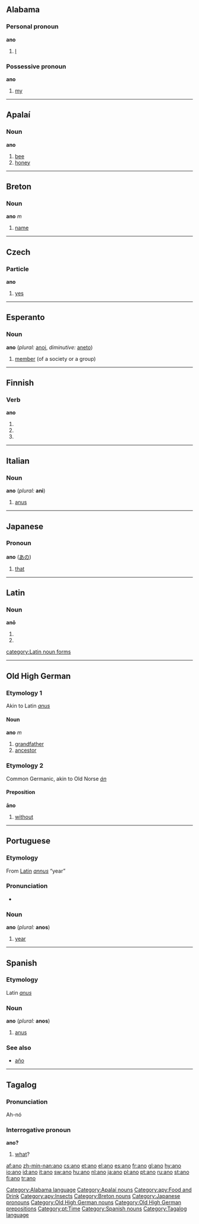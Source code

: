 {{see|año}}
==Alabama==

===Personal pronoun===
'''ano'''
# [[I]]

===Possessive pronoun===
'''ano'''
# [[my]]

[[Category:Alabama language]]

----

==Apalaí==

===Noun===
'''ano'''

# [[bee]]
# [[honey]]

[[Category:Apalaí nouns]]
[[Category:apy:Food and Drink]]
[[Category:apy:Insects]]

----

==Breton==

===Noun===
'''ano''' ''m''

# [[name]]

[[Category:Breton nouns]]

----

==Czech==

===Particle===
'''ano'''

# [[yes]]

----

==Esperanto==

===Noun===
'''ano''' (''plural:'' [[anoj]], ''diminutive:'' [[aneto]])

# [[member]] (of a society or a group)

----

==Finnish==

===Verb===
'''ano'''

# {{fi-indicative present connegative of|anoa}}
# {{fi-second person singular imperative present of|anoa}}
# {{fi-second person singular imperative connegative of|anoa}}

----

==Italian==

===Noun===
'''ano''' {{m}} (''plural:'' '''ani''')

# [[anus]]

----

==Japanese==

===Pronoun===
'''ano''' ([[あの]])

# [[that]]

[[Category:Japanese pronouns]]

----

==Latin==
===Noun===
'''anō''' {{m}}
# {{inflection of|anus#Latin|anus|dat|s}}
# {{inflection of|anus#Latin|anus|abl|s}}

[[category:Latin noun forms]]

----

==Old High German==

===Etymology 1===
Akin to Latin ''[[anus]]''

====Noun====
'''ano''' ''m''

# [[grandfather]]
# [[ancestor]]

===Etymology 2===
Common Germanic, akin to Old Norse ''[[án]]''

====Preposition====
'''āno'''

# [[without]]

[[Category:Old High German nouns]]
[[Category:Old High German prepositions]]

----

==Portuguese==

===Etymology===
From [[Latin]] ''[[annus]]'' “year”

===Pronunciation===
*{{IPA|/'ʌnu/}}

===Noun===
'''ano''' {{m}} (''plural:'' '''anos''')

# [[year]]

[[Category:pt:Time]]

----

==Spanish==

===Etymology===
Latin ''[[anus]]''

===Noun===
'''ano''' {{m}} (''plural:'' '''anos''')

# [[anus]]

===See also===
*[[año]]

[[Category:Spanish nouns]]

----

==Tagalog==

===Pronunciation===
Ah-nó

===Interrogative pronoun===
{{rfc-header|Interrogative pronoun}}
'''ano?'''

# [[what]]?

[[Category:Tagalog language]]

[[af:ano]]
[[zh-min-nan:ano]]
[[cs:ano]]
[[et:ano]]
[[el:ano]]
[[es:ano]]
[[fr:ano]]
[[gl:ano]]
[[hy:ano]]
[[io:ano]]
[[id:ano]]
[[it:ano]]
[[sw:ano]]
[[hu:ano]]
[[nl:ano]]
[[ja:ano]]
[[pl:ano]]
[[pt:ano]]
[[ru:ano]]
[[st:ano]]
[[fi:ano]]
[[tr:ano]]